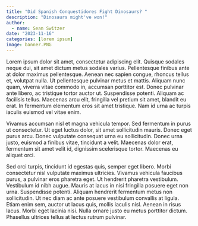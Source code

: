 ```yaml
---
title: "Did Spanish Conquestidores Fight Dinosaurs? "
description: "Dinosaurs might've won!"
author:
  - name: Sean Switzer
date: "2023-11-16"
categories: [lorem ipsum] 
image: banner.PNG
---
```


<style>
  body {
  background-image: url("https://images-wixmp-ed30a86b8c4ca887773594c2.wixmp.com/f/e6f5dd6d-1e1c-46d9-a752-4086959dd091/d74difm-a97adf21-4bb8-488a-b9fe-ba961be3f1a8.jpg?token=eyJ0eXAiOiJKV1QiLCJhbGciOiJIUzI1NiJ9.eyJzdWIiOiJ1cm46YXBwOjdlMGQxODg5ODIyNjQzNzNhNWYwZDQxNWVhMGQyNmUwIiwiaXNzIjoidXJuOmFwcDo3ZTBkMTg4OTgyMjY0MzczYTVmMGQ0MTVlYTBkMjZlMCIsIm9iaiI6W1t7InBhdGgiOiJcL2ZcL2U2ZjVkZDZkLTFlMWMtNDZkOS1hNzUyLTQwODY5NTlkZDA5MVwvZDc0ZGlmbS1hOTdhZGYyMS00YmI4LTQ4OGEtYjlmZS1iYTk2MWJlM2YxYTguanBnIn1dXSwiYXVkIjpbInVybjpzZXJ2aWNlOmZpbGUuZG93bmxvYWQiXX0.PPG53cMFBUq7oHdRAnnnKPQsGd_o5VLDBVxNt5Vhd3A");
  background-size: cover;
  background-repeat: no-repeat;
}
  
</style>

Lorem ipsum dolor sit amet, consectetur adipiscing elit. Quisque sodales neque dui, sit amet dictum metus sodales varius. Pellentesque finibus ante at dolor maximus pellentesque. Aenean nec sapien congue, rhoncus tellus et, volutpat nulla. Ut pellentesque pulvinar metus et mattis. Aliquam nunc quam, viverra vitae commodo in, accumsan porttitor est. Donec pulvinar ante libero, ac tristique tortor auctor ut. Suspendisse potenti. Aliquam ac facilisis tellus. Maecenas arcu elit, fringilla vel pretium sit amet, blandit eu erat. In fermentum elementum eros sit amet tristique. Nam id urna ac turpis iaculis euismod vel vitae enim.

Vivamus accumsan nisl et magna vehicula tempor. Sed fermentum in purus ut consectetur. Ut eget luctus dolor, sit amet sollicitudin mauris. Donec eget purus arcu. Donec vulputate consequat urna eu sollicitudin. Donec urna justo, euismod a finibus vitae, tincidunt a velit. Maecenas dolor erat, fermentum sit amet velit id, dignissim scelerisque tortor. Maecenas eu aliquet orci.

Sed orci turpis, tincidunt id egestas quis, semper eget libero. Morbi consectetur nisl vulputate maximus ultricies. Vivamus vehicula faucibus purus, a pulvinar eros pharetra eget. Ut hendrerit pharetra vestibulum. Vestibulum id nibh augue. Mauris at lacus in nisi fringilla posuere eget non urna. Suspendisse potenti. Aliquam hendrerit fermentum metus non sollicitudin. Ut nec diam ac ante posuere vestibulum convallis at ligula. Etiam enim sem, auctor ut lacus quis, mollis iaculis nisl. Aenean in risus lacus. Morbi eget lacinia nisi. Nulla ornare justo eu metus porttitor dictum. Phasellus ultrices tellus at lectus rutrum pulvinar.